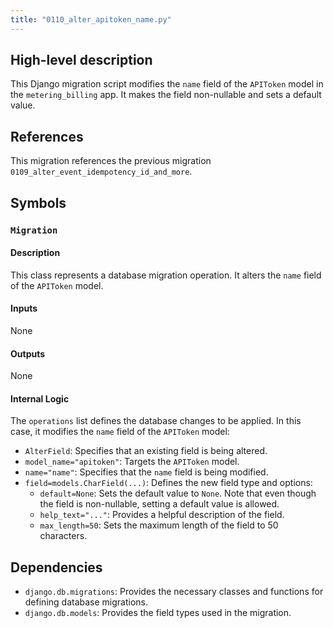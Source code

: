 ```yaml
---
title: "0110_alter_apitoken_name.py"
---
```


## High-level description
This Django migration script modifies the `name` field of the `APIToken` model in the `metering_billing` app. It makes the field non-nullable and sets a default value.

## References
This migration references the previous migration `0109_alter_event_idempotency_id_and_more`.

## Symbols

### `Migration`
#### Description
This class represents a database migration operation. It alters the `name` field of the `APIToken` model.

#### Inputs
None

#### Outputs
None

#### Internal Logic
The `operations` list defines the database changes to be applied. In this case, it modifies the `name` field of the `APIToken` model:
- `AlterField`: Specifies that an existing field is being altered.
- `model_name="apitoken"`: Targets the `APIToken` model.
- `name="name"`: Specifies that the `name` field is being modified.
- `field=models.CharField(...)`: Defines the new field type and options:
    - `default=None`: Sets the default value to `None`. Note that even though the field is non-nullable, setting a default value is allowed.
    - `help_text="..."`: Provides a helpful description of the field.
    - `max_length=50`: Sets the maximum length of the field to 50 characters.

## Dependencies
- `django.db.migrations`: Provides the necessary classes and functions for defining database migrations.
- `django.db.models`: Provides the field types used in the migration.
